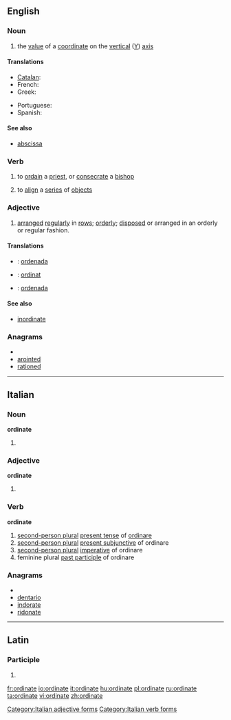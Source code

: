 ==English==

===Noun===
{{en-noun}}

# {{mathematics}} the [[value]] of a [[coordinate]] on the [[vertical]] ([[Y]]) [[axis]]
====Translations====
{{trans-top|''y'' coordinate}}
* [[Catalan]]: {{t-|ca|ordenada}}
* French: {{t+|fr|ordonnée|f}}
* Greek: {{t|el|τεταγμένη|f|tr=tetagméni}}
{{trans-mid}}
* Portuguese: {{t+|pt|ordenada|f}}
* Spanish: {{t+|es|ordenada|f}}
{{trans-bottom}}

====See also====
* [[abscissa]]

===Verb===
{{en-verb|ordinat|es}}

# {{transitive}} to [[ordain]] a [[priest]], or [[consecrate]] a [[bishop]]
# {{transitive}} to [[align]] a [[series]] of [[object]]s

===Adjective===
{{en-adj}}

# [[arranged]] [[regularly]] in [[row]]s; [[orderly]]; [[dispose|disposed]] or arranged in an orderly or regular fashion.

====Translations====
{{checktrans-top}}
* {{ttbc|Catalan}}: [[ordenada]]
* {{ttbc|Indonesian}}: [[ordinat]]
* {{ttbc|es}}: [[ordenada]]
{{trans-bottom}}

====See also====
* [[inordinate]]

===Anagrams===
* {{alphagram|adeinort}}
* [[arointed#English|arointed]]
* [[rationed#English|rationed]]

----

==Italian==

===Noun===
'''ordinate''' {{f}}

# {{plural of|ordinata|lang=it}}

===Adjective===
'''ordinate''' {{p}}

# {{feminine of|ordinato#Adjective|ordinato}}

===Verb===
'''ordinate'''

# [[second-person plural]] [[present tense]] of [[ordinare]]
# [[second-person plural]] [[present subjunctive]] of ordinare
# [[second-person plural]] [[imperative]] of ordinare
# feminine plural [[past participle]] of ordinare

===Anagrams===
* {{alphagram|adeinort}}
* [[dentario#Italian|dentario]]
* [[indorate#Italian|indorate]]
* [[ridonate#Italian|ridonate]]

[[Category:Italian adjective forms]]
[[Category:Italian verb forms]]

----

==Latin==

===Participle===
{{la-part-form|ōrdināte}}

# {{inflection of|[[ordinatus#Latin|ōrdinātus]]||voc|m|s|lang=la}}

[[fr:ordinate]]
[[io:ordinate]]
[[it:ordinate]]
[[hu:ordinate]]
[[pl:ordinate]]
[[ru:ordinate]]
[[ta:ordinate]]
[[vi:ordinate]]
[[zh:ordinate]]